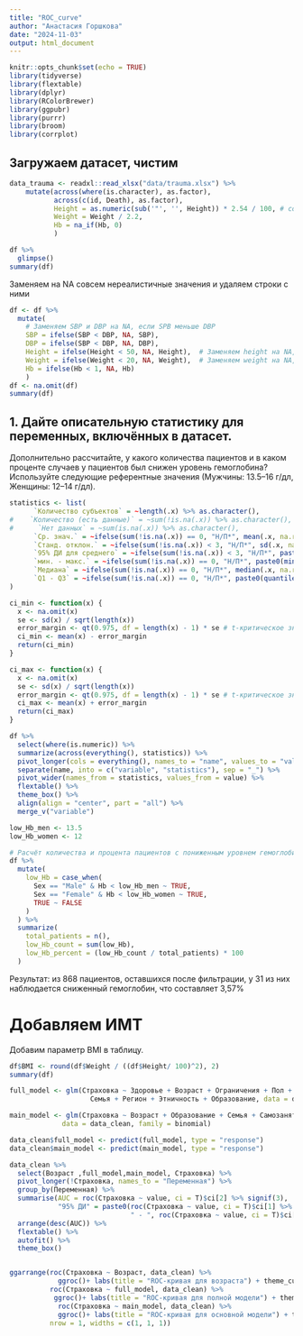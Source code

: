 ```yaml
---
title: "ROC_curve"
author: "Анастасия Горшкова"
date: "2024-11-03"
output: html_document
---
```


```r
knitr::opts_chunk$set(echo = TRUE)
library(tidyverse)
library(flextable)
library(dplyr)
library(RColorBrewer)
library(ggpubr)
library(purrr)
library(broom)
library(corrplot)
```

##  Загружаем датасет, чистим

```r
data_trauma <- readxl::read_xlsx("data/trauma.xlsx") %>%
    mutate(across(where(is.character), as.factor),
           across(c(id, Death), as.factor),
           Height = as.numeric(sub('"', '', Height)) * 2.54 / 100, # convert height to m
           Weight = Weight / 2.2,
           Hb = na_if(Hb, 0)
           ) 

df %>%
  glimpse()
summary(df)
```

Заменяем на NA совсем нереалистичные значения и удаляем строки с ними

```r
df <- df %>%
  mutate(
    # Заменяем SBP и DBP на NA, если SPB меньше DBP
    SBP = ifelse(SBP < DBP, NA, SBP),
    DBP = ifelse(SBP < DBP, NA, DBP),
    Height = ifelse(Height < 50, NA, Height),  # Заменяем height на NA, если меньше 50
    Weight = ifelse(Weight < 20, NA, Weight),  # Заменяем weight на NA, если меньше 10
    Hb = ifelse(Hb < 1, NA, Hb)
    )
df <- na.omit(df)
summary(df)
```
##  1. Дайте описательную статистику для переменных, включённых в датасет. 
Дополнительно 
рассчитайте, у какого количества пациентов и в каком проценте случаев у пациентов был
снижен уровень гемоглобина? Используйте следующие референтные значения (Мужчины:
13.5–16 г/дл, Женщины: 12–14 г/дл).

```r
statistics <- list(
      `Количество субъектов` = ~length(.x) %>% as.character(),
#    `Количество (есть данные)` = ~sum(!is.na(.x)) %>% as.character(),
#      `Нет данных` = ~sum(is.na(.x)) %>% as.character(),
      `Ср. знач.` = ~ifelse(sum(!is.na(.x)) == 0, "Н/П*", mean(.x, na.rm = TRUE) %>% round(2) %>% as.character()),
      `Станд. отклон.` = ~ifelse(sum(!is.na(.x)) < 3, "Н/П*", sd(.x, na.rm = TRUE) %>% round(2) %>% as.character()),
      `95% ДИ для среднего` = ~ifelse(sum(!is.na(.x)) < 3, "Н/П*", paste0(ci_min(.x) %>% round(2), " - ", ci_max(.x) %>% round(2))),
      `мин. - макс.` = ~ifelse(sum(!is.na(.x)) == 0, "Н/П*", paste0(min(.x, na.rm = TRUE) %>% round(2), " - ", max(.x, na.rm = TRUE) %>% round(2))),
      `Медиана` = ~ifelse(sum(!is.na(.x)) == 0, "Н/П*", median(.x, na.rm = TRUE) %>% round(2) %>% as.character()),
      `Q1 - Q3` = ~ifelse(sum(!is.na(.x)) == 0, "Н/П*", paste0(quantile(.x, 0.25, na.rm = TRUE) %>% round(2), " - ", quantile(.x, 0.75, na.rm = TRUE) %>% round(2)))
)
```


```r
ci_min <- function(x) {
  x <- na.omit(x)
  se <- sd(x) / sqrt(length(x))
  error_margin <- qt(0.975, df = length(x) - 1) * se # t-критическое значение для 95%
  ci_min <- mean(x) - error_margin
  return(ci_min)
}

ci_max <- function(x) {
  x <- na.omit(x)
  se <- sd(x) / sqrt(length(x))
  error_margin <- qt(0.975, df = length(x) - 1) * se # t-критическое значение для 95%
  ci_max <- mean(x) + error_margin
  return(ci_max)
}

```

```r
df %>%
  select(where(is.numeric)) %>%
  summarize(across(everything(), statistics)) %>%
  pivot_longer(cols = everything(), names_to = "name", values_to = "value") %>%
  separate(name, into = c("variable", "statistics"), sep = "_") %>%
  pivot_wider(names_from = statistics, values_from = value) %>%
  flextable() %>%
  theme_box() %>%
  align(align = "center", part = "all") %>%
  merge_v("variable")
```

```r
low_Hb_men <- 13.5
low_Hb_women <- 12

# Расчёт количества и процента пациентов с пониженным уровнем гемоглобина
df %>%
  mutate(
    low_Hb = case_when(
      Sex == "Male" & Hb < low_Hb_men ~ TRUE,
      Sex == "Female" & Hb < low_Hb_women ~ TRUE,
      TRUE ~ FALSE
    )
  ) %>%
  summarize(
    total_patients = n(),
    low_Hb_count = sum(low_Hb),
    low_Hb_percent = (low_Hb_count / total_patients) * 100
  )
```

Результат: из 868 пациентов, оставшихся после фильтрации, у 31 из них наблюдается сниженный гемоглобин, что составляет 3,57%


# Добавляем ИМТ

Добавим параметр BMI в таблицу.

```r
df$BMI <- round(df$Weight / ((df$Height/ 100)^2), 2)
summary(df)
```


```r

full_model <- glm(Страховка ~ Здоровье + Возраст + Ограничения + Пол + Брак + Самозанятость +
                    Семья + Регион + Этничность + Образование, data = data_clean, family = binomial)

main_model <- glm(Страховка ~ Возраст + Образование + Семья + Самозанятость + Регион,
             data = data_clean, family = binomial)

data_clean$full_model <- predict(full_model, type = "response")
data_clean$main_model <- predict(main_model, type = "response")

data_clean %>% 
  select(Возраст ,full_model,main_model, Страховка) %>% 
  pivot_longer(!Страховка, names_to = "Переменная") %>% 
  group_by(Переменная) %>% 
  summarise(AUC = roc(Страховка ~ value, ci = T)$ci[2] %>% signif(3),
            "95% ДИ" = paste0(roc(Страховка ~ value, ci = T)$ci[1] %>% signif(3), 
                              " - ", roc(Страховка ~ value, ci = T)$ci[3] %>% signif(3) )) %>% 
  arrange(desc(AUC)) %>% 
  flextable() %>% 
  autofit() %>% 
  theme_box()


ggarrange(roc(Страховка ~ Возраст, data_clean) %>%
            ggroc()+ labs(title = "ROC-кривая для возраста") + theme_custom,
          roc(Страховка ~ full_model, data_clean) %>%
           ggroc()+ labs(title = "ROC-кривая для полной модели") + theme_custom,
            roc(Страховка ~ main_model, data_clean) %>%
            ggroc()+ labs(title = "ROC-кривая для основной модели") + theme_custom,
          nrow = 1, widths = c(1, 1, 1))
```

